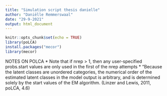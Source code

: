```yaml
---
title: "Simulation script thesis danielle"
author: "Daniëlle Remmerswaal"
date: "29-9-2021"
output: html_document
---
```


```r
knitr::opts_chunk$set(echo = TRUE)
library(poLCA)
install.packages("mecor")
library(mecor)
```

NOTES ON POLCA
* Note that if nrep > 1, then any user-specified probs.start values are only used in the first of the nrep attempts
* "Because the latent classes are unordered categories, the numerical order of the estimated latent classes in the model output is arbitrary, and is determined solely by the start values of the EM algorithm. (Linzer and Lewis, 2011, poLCA, 4.6)






